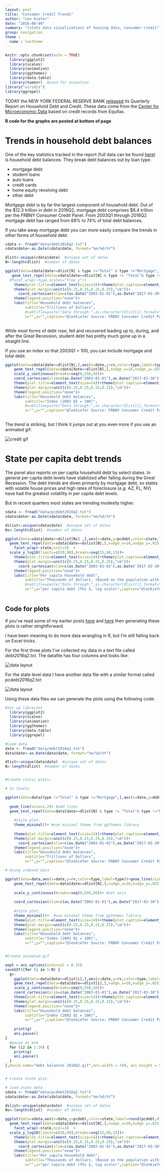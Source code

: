 ```yaml
---
layout: post
title: "Consumer Credit Trends"
author: "Len Kiefer"
date: "2016-08-09"
summary: "rstats data visualizations of housing data, consumer credit"
group: navigation
theme :
  name : lentheme
---
```


```r
knitr::opts_chunk$set(echo = TRUE)
  library(ggplot2)
  library(scales)
  library(animation)
  library(ggthemes)
  library(data.table)
  library(tweenr)  #used for animation
library("viridis")
library(ggrepel)
```

TODAY the NEW YORK FEDERAL RESERVE BANK [released](https://www.newyorkfed.org/newsevents/news/research/2016/rp160809) its Quarterly Report on Household Debt and Credit. These data come from the [Center for Microeconomic Data](https://www.newyorkfed.org/microeconomics/ccp.html) based on credit records from Equifax.

**R code for the graphs are posted at bottom of page**

# Trends in household debt balances

One of the key statistics tracked in the report (full data can be found [here](https://www.newyorkfed.org/microeconomics/data.html)) is household debt balances. They break debt balances out by loan type:

* mortgage debt
* student loans
* auto loans
* credit cards
* home equity revolving debt
* other debt

Mortgage debt is by far the largest component of household debt. Out of the $12.3 trillion in debt in  2016Q2, mortgage debt comprises $8.4 trillion per the FRBNY Consumer Credit Panel. From 2003Q1 through 2016Q2 mortgage debt has ranged from 68% to 74% of total debt balances.  

If you take away mortgage debt you can more easily compare the trends in other forms of household debt.

```r
cdata <- fread("data/debt2016q2.txt")
cdata$date<-as.Date(cdata$date, format="%m/%d/%Y")

dlist<-unique(cdata$date)  #unique set of dates
N<-length(dlist)  #number of dates

ggplot(data=cdata[date<=dlist[N] & type !="Total" & type !="Mortgage",],aes(x=date,y=debt,color=type,label=type))+geom_line(size=1.2)+theme_minimal()+
   geom_text_repel(data=cdata[date==dlist[N] & type != "Total"& type !="Mortgage",],nudge_x=10,nudge_y=.025)+
  #facet_wrap(~type,scales="free_y")+
    theme(plot.title=element_text(size=14))+theme(plot.caption=element_text(hjust=0,vjust=1,margin=margin(t=10)))+
    theme(plot.margin=unit(c(0.25,0.25,0.25,0.25),"cm"))+
      coord_cartesian(xlim=c(as.Date("2003-01-01"),as.Date("2017-03-30")))+
    theme(legend.position="none")+
    labs(title="Household debt balances",
         subtitle="Trillions of Dollars",
         #subtitle=paste("Data through:",as.character(dlist[i],format="%B-%Y"),"Index, 2003 Q1=100"),
         x="",y="",caption="@lenkiefer Source: FRBNY Consumer Credit Panel/Equifax")
  
```

While most forms of debt rose, fell and recovered leading up to, during, and after the Great Recession, student debt has pretty much gone up in a straight line.

If you use an index so that 2003Q1 = 100, you can include mortgage and total debt:

```r

ggplot(data=cdata[date<=dlist[N],],aes(x=date,y=rv,color=type,label=type))+geom_line(size=1.2)+theme_minimal()+
    geom_text_repel(data=cdata[date==dlist[N],],nudge_x=10,nudge_y=.025)+
    scale_y_continuous(breaks=seq(0,550,50))+
    coord_cartesian(xlim=c(as.Date("2003-01-01"),as.Date("2017-03-30")), y=c(0,550))+
    theme(plot.title=element_text(size=14))+theme(plot.caption=element_text(hjust=0,vjust=1,margin=margin(t=10)))+
    theme(plot.margin=unit(c(0.25,0.25,0.25,0.25),"cm"))+
    theme(legend.position="none")+
    labs(title="Household debt balances",
         subtitle="Index (2003 Q1 = 100)",
         #subtitle=paste("Data through:",as.character(dlist[i],format="%B-%Y"),"Index, 2003 Q1=100"),
         x="",y="",caption="@lenkiefer Source: FRBNY Consumer Credit Panel/Equifax")
  
```

The trend is striking, but I think it jumps out at you even more if you use an animated gif:

<img src="{{ site.url }}/img/charts_aug_9_2016/debt balances 2016Q2.gif" alt="credit gif"/>

# State per capita debt trends

The panel also reports on per capita household debt by select states.  In general per capita debt levels have stabilized after falling during the Great Recession.  The debt trends are diven primarily by mortgage debt, so states with volatile house prices and high rates of foreclosure (*e.g.* AZ, FL, NV) have had the greatest volatility in per capita debt levels.

But in recent quarters most states are trending modestly higher.

```r
sdata <- fread("data/pcdebt2016q2.txt")
sdata$date<-as.Date(sdata$date, format="%m/%d/%Y")

dslist<-unique(cdata$date)  #unique set of dates
Ns<-length(dlist)  #number of dates

ggplot(data=sdata[date<=dslist[Ns] ,],aes(x=date,y=pcdebt,color=state,label=round(pcdebt,0)))+geom_line(size=1.2)+theme_minimal()+
  geom_text_repel(data=sdata[date==dslist[N],],nudge_x=10,nudge_y=.025)+
    facet_wrap(~state,ncol=3)  + 
  scale_y_log10(limits=c(20,90),breaks=seq(25,90,15))+
    theme(plot.title=element_text(size=14))+theme(plot.caption=element_text(hjust=0,vjust=1,margin=margin(t=10)))+
    theme(plot.margin=unit(c(0.25,0.25,0.25,0.25),"cm"))+
      coord_cartesian(xlim=c(as.Date("2003-01-01"),as.Date("2017-03-30")))+
    theme(legend.position="none")+
    labs(title="Per capita household debt",
         subtitle="Thousands of dollars, (Based on the population with a credit report) ",
         #subtitle=paste("Data through:",as.character(dlist[i],format="%B-%Y"),"Index, 2003 Q1=100"),
         x="",y="per capita debt (Ths $, log scale)",caption="@lenkiefer Source: FRBNY Consumer Credit Panel/Equifax")
  
```



## Code for plots

If you've read some of my earlier posts [here]({% post_url 2016-05-08-visual-meditations-on-house-prices %}) and 
[here]({% post_url 2016-06-26-week-in-review %}) then generating these plots is rather strightforward. 

I have been meaning to do more data wrangling in R, but I'm still falling back on Excel tricks.  

For the first three plots I've collected my data in a text file called *debt2016q2.txt*. The datafile has four columns and looks like:


<img src="{{ site.url }}/img/charts_aug_9_2016/datalayout.PNG" alt="data layout"/>

For the state level data I have another data file with a similar format called *pcdebt2016q2.txt*:

<img src="{{ site.url }}/img/charts_aug_9_2016/datalayout2.PNG" alt="data layout"/>

Using these data files we can generate the plots using the following code:


```r

#Set up libraries
  library(ggplot2)
  library(scales)
  library(animation)
  library(ggthemes)
  library(data.table)
  library(ggrepel)

#Load data
data <- fread("data/debt2016q2.txt")
data$date<-as.Date(data$date, format="%m/%d/%Y")

dlist<-unique(data$date)  #unique set of dates
N<-length(dlist)  #number of dates


#Create static plots:  

# In levels

ggplot(data=data[type !="Total" & type !="Mortgage",],aes(x=date,y=debt,color=type,label=type))+  #exclude mortgage and total lines
  
  geom_line(size=1.2)+ #add lines
  geom_text_repel(data=data[date==dlist[N] & type != "Total"& type !="Mortgage",],nudge_x=10,nudge_y=.025)+ #add labels at end
  
    #style plot:
    theme_minimal()+ #use minimal theme from ggthemes library
  
    theme(plot.title=element_text(size=14))+theme(plot.caption=element_text(hjust=0,vjust=1,margin=margin(t=10)))+
    theme(plot.margin=unit(c(0.25,0.25,0.25,0.25),"cm"))+
      coord_cartesian(xlim=c(as.Date("2003-01-01"),as.Date("2017-03-30")))+
    theme(legend.position="none")+
    labs(title="Household debt balances",
         subtitle="Trillions of Dollars",
         x="",y="",caption="@lenkiefer Source: FRBNY Consumer Credit Panel/Equifax")

# Using indexed data

ggplot(data=data,aes(x=date,y=rv,color=type,label=type))+geom_line(size=1.2)+
    geom_text_repel(data=data[date==dlist[N],],nudge_x=10,nudge_y=.025)+  #add labels at end
  
    scale_y_continuous(breaks=seq(0,550,50))+ #set axis
  
    coord_cartesian(xlim=c(as.Date("2003-01-01"),as.Date("2017-03-30")), y=c(0,550))+
  
    #style plot:
    theme_minimal()+  #use minimal theme from ggthemes library
    theme(plot.title=element_text(size=14))+theme(plot.caption=element_text(hjust=0,vjust=1,margin=margin(t=10)))+
    theme(plot.margin=unit(c(0.25,0.25,0.25,0.25),"cm"))+
    theme(legend.position="none")+
    labs(title="Household debt balances",
         subtitle="Index (2003 Q1 = 100)",
         x="",y="",caption="@lenkiefer Source: FRBNY Consumer Credit Panel/Equifax")


#Create animated gif

oopt = ani.options(interval = 0.15)
saveGIF({for (i in 5:N) {
  g<-
    ggplot(data=data[date<=dlist[i],],aes(x=date,y=rv,color=type,label=type))+geom_line(size=1.2)+theme_minimal()+
    geom_text_repel(data=data[date==dlist[i],],nudge_x=10,nudge_y=.025)+
    scale_y_continuous(breaks=seq(0,550,50))+
    coord_cartesian(xlim=c(as.Date("2003-01-01"),as.Date("2017-03-30")), y=c(0,550))+
    theme(plot.title=element_text(size=14))+theme(plot.caption=element_text(hjust=0,vjust=1,margin=margin(t=10)))+
    theme(plot.margin=unit(c(0.25,0.25,0.25,0.25),"cm"))+
    theme(legend.position="none")+
    labs(title="Household debt balances",
         subtitle="Index (2003 Q1 = 100)",
         x="",y="",caption="@lenkiefer Source: FRBNY Consumer Credit Panel/Equifax")
  
    print(g)
    ani.pause()
}
  #pause at end
  for (i2 in 1:10) {
    print(g)
    ani.pause()
  }
},movie.name="debt balances 2016Q2.gif",ani.width = 740, ani.height = 550)


# Create state plot: 

# load state data
sdata <- fread("data/pcdebt2016q2.txt")
sdata$date<-as.Date(sdata$date, format="%m/%d/%Y")

dslist<-unique(sdata$date)  #unique set of dates
Ns<-length(dlist)  #number of dates

ggplot(data=sdata,aes(x=date,y=pcdebt,color=state,label=round(pcdebt,0)))+geom_line(size=1.2)+theme_minimal()+
  geom_text_repel(data=sdata[date==dslist[N],],nudge_x=10,nudge_y=.025)+
    facet_wrap(~state,ncol=3)  + 
  scale_y_log10(limits=c(20,90),breaks=seq(25,90,15))+
    theme(plot.title=element_text(size=14))+theme(plot.caption=element_text(hjust=0,vjust=1,margin=margin(t=10)))+
    theme(plot.margin=unit(c(0.25,0.25,0.25,0.25),"cm"))+
      coord_cartesian(xlim=c(as.Date("2003-01-01"),as.Date("2017-03-30")))+
    theme(legend.position="none")+
    labs(title="Per capita household debt",
         subtitle="Thousands of dollars, (Based on the population with a credit report) ",
         x="",y="per capita debt (Ths $, log scale)",caption="@lenkiefer Source: FRBNY Consumer Credit Panel/Equifax")



```